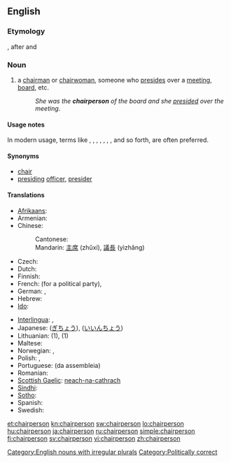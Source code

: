 ==English==

===Etymology===
{{compound|chair|person}}, after {{term|chairman}} and {{term|chairwoman}}

===Noun===
{{en-noun|pl2=chairpeople}}

# a [[chairman]] or [[chairwoman]], someone who [[preside]]s over a [[meeting]], [[board]], etc.
#: ''She was the '''chairperson''' of the board and she [[preside]]d over the meeting''.

====Usage notes====
In modern usage, terms like {{term|chair}}, {{term|moderator}}, {{term|coordinator}}, {{term|presiding}} {{term|officer}}, {{term|group}} {{term|leader}}, {{term|head}}, {{term|facilitator}}, and so forth, are often preferred.

====Synonyms====
* [[chair]]
* [[presiding]] [[officer]], [[presider]]

====Translations====
{{trans-top|a person who presides over a meeting, a board}}
* [[Afrikaans]]: {{t|af|voorsitter|xs=Afrikaans}}
* Armenian: {{t-|hy|նախագահ|tr=naxagah}}
* Chinese:
*: Cantonese: {{tø|yue|主席|tr=zyu2 zik6|sc=Hani|xs=Cantonese}} {{tø|yue|議長|tr=ji5 zoeng2|sc=Hani|xs=Cantonese}}
*: Mandarin: [[主席]] (zhǔxí), [[議長]] (yìzhǎng)
* Czech: {{t+|cs|předseda|m}}
* Dutch: {{t+|nl|voorzitter|m}}
* Finnish: {{t+|fi|puheenjohtaja}}
* French: {{t+|fr|secrétaire général}} (for a political party), {{t+|fr|président|m}}
* German: {{t|de|Vorsitzender|m}}, {{t|de|Vorsitzende|f}}
* Hebrew: {{t|he|יושב-ראש|m|tr=yoshev-rosh}}
* [[Ido]]: {{t+|io|prezidanto|xs=Ido}}
{{trans-mid}}
* [[Interlingua]]: {{t-|ia|presidente|xs=Interlingua}}, {{t-|ia|chairman|xs=Interlingua}}
* Japanese: {{t+|ja|議長|tr=gichō}} ([[ぎちょう]]), {{t-|ja|委員長|tr=iinchō}} ([[いいんちょう]])
* Lithuanian: {{t|lt|pirmininkas|m|xs=Lithuanian}} (1), {{t|lt|pirmininkė|f|xs=Lithuanian}} (1)
* Maltese: {{t|mt|ċermen|xs=Maltese}}
* Norwegian: {{t|no|styreformann}}, {{t|no|møteleder}}
* Polish: {{t+|pl|przewodniczący|m}},  {{t|pl|osoba przewodnicząca|f}}
* Portuguese: {{t+|pt|presidente}} (da assembleia)
* Romanian: {{t-|ro|director}}
* [[Scottish Gaelic]]: [[neach-na-cathrach]] {{m|f}}
* [[Sindhi]]: {{t|sd|نِشِستمان|sc=Arab|xs=Sindhi}}
* [[Sotho]]: {{t|st|modulasetulo|xs=Sotho}}
* Spanish: {{t+|es|presidente}}
* Swedish: {{t+|sv|ordförande}}
{{trans-bottom}}

[[Category:English nouns with irregular plurals]]
[[Category:Politically correct]]

[[et:chairperson]]
[[kn:chairperson]]
[[sw:chairperson]]
[[lo:chairperson]]
[[hu:chairperson]]
[[ja:chairperson]]
[[ru:chairperson]]
[[simple:chairperson]]
[[fi:chairperson]]
[[sv:chairperson]]
[[vi:chairperson]]
[[zh:chairperson]]